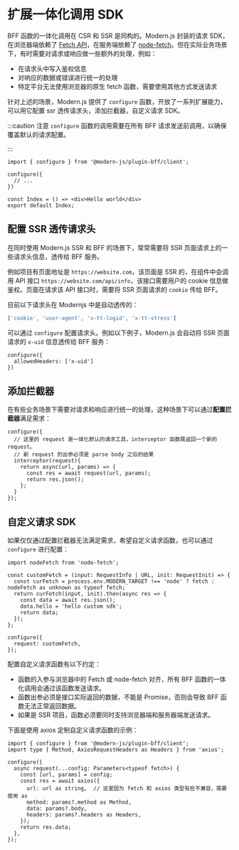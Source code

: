 # 扩展一体化调用 SDK

BFF 函数的一体化调用在 CSR 和 SSR 是同构的。Modern.js 封装的请求 SDK，在浏览器端依赖了 [Fetch API](https://developer.mozilla.org/en-US/docs/Web/API/Fetch_API/Using_Fetch)，在服务端依赖了 [node-fetch](https://www.npmjs.com/package/node-fetch)。但在实际业务场景下，有时需要对请求或响应做一些额外的处理，例如：

- 在请求头中写入鉴权信息
- 对响应的数据或错误进行统一的处理
- 特定平台无法使用浏览器的原生 fetch 函数，需要使用其他方式发送请求

针对上述的场景，Modern.js 提供了 `configure` 函数，开放了一系列扩展能力，可以用它配置 ssr 透传请求头，添加拦截器，自定义请求 SDK。

:::caution 注意
`configure` 函数的调用需要在所有 BFF 请求发送前调用，以确保覆盖默认的请求配置。

:::


```tsx title="routes/page.tsx"
import { configure } from '@modern-js/plugin-bff/client';

configure({
  // ...
})

const Index = () => <div>Hello world</div>
export default Index;
```

## 配置 SSR 透传请求头

在同时使用 Modern.js SSR 和 BFF 的场景下，常常需要将 SSR 页面请求上的一些请求头信息，透传给 BFF 服务。

例如项目有页面地址是 `https://website.com`，该页面是 SSR 的，在组件中会调用 API 接口 `https://website.com/api/info`，该接口需要用户的 cookie 信息做鉴权。页面在请求该 API 接口时，需要将 SSR 页面请求的 `cookie` 传给 BFF。

目前以下请求头在 Modernjs 中是自动透传的：

```ts
['cookie', 'user-agent', 'x-tt-logid', 'x-tt-stress']
```

可以通过 `configure` 配置请求头。例如以下例子，Modern.js 会自动将 SSR 页面请求的 `x-uid` 信息透传给 BFF 服务：

```tsx
configure({
  allowedHeaders: ['x-uid']
})
```

## 添加拦截器

在有些业务场景下需要对请求和响应进行统一的处理，这种场景下可以通过**配置拦截器**满足需求：

```tsx
configure({
  // 这里的 request 是一体化默认的请求工具，interceptor 函数需返回一个新的 request。
  // 新 request 的出参必须是 parse body 之后的结果
  interceptor(request){
    return async(url, params) => {
      const res = await request(url, params);
      return res.json();
    };
  }
});
```

## 自定义请求 SDK

如果仅仅通过配置拦截器无法满足需求，希望自定义请求函数，也可以通过 `configure` 进行配置：

```tsx
import nodeFetch from 'node-fetch';

const customFetch = (input: RequestInfo | URL, init: RequestInit) => {
  const curFetch = process.env.MODERN_TARGET !== 'node' ? fetch : nodeFetch as unknown as typeof fetch;
  return curFetch(input, init).then(async res => {
    const data = await res.json();
    data.hello = 'hello custom sdk';
    return data;
  });
};

configure({
  request: customFetch,
});
```

配置自定义请求函数有以下约定：

- 函数的入参与浏览器中的 Fetch 或 node-fetch 对齐，所有 BFF 函数的一体化调用会通过该函数发送请求。
- 函数出参必须是接口实际返回的数据，不能是 Promise，否则会导致 BFF 函数无法正常返回数据。
- 如果是 SSR 项目，函数必须要同时支持浏览器端和服务器端发送请求。

下面是使用 axios 定制自定义请求函数的示例：

```tsx title="App.tsx"
import { configure } from '@modern-js/plugin-bff/client';
import type { Method, AxiosRequestHeaders as Headers } from 'axios';

configure({
  async request(...config: Parameters<typeof fetch>) {
    const [url, params] = config;
    const res = await axios({
      url: url as string,  // 这里因为 fetch 和 axios 类型有些不兼容，需要使用 as
      method: params?.method as Method,
      data: params?.body,
      headers: params?.headers as Headers,
    });
    return res.data;
  },
});
```
